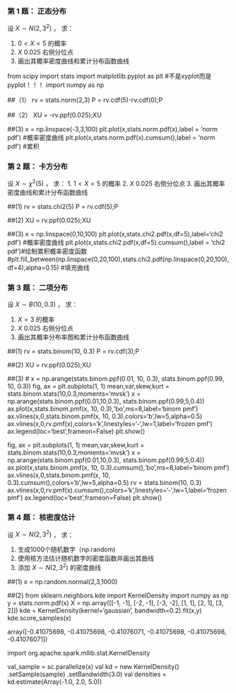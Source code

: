 ### 第 1 题： 正态分布

设 $X \sim N(2, 3^{2})$ ， 求：

1. $0<X<5$ 的概率
2. $X$ 0.025 右侧分位点
3. 画出其概率密度曲线和累计分布函数曲线

from scipy import stats
import matplotlib.pyplot as plt #不是xyplot而是pyplot！！！
import numpy as np

##（1）
rv = stats.norm(2,3)
P = rv.cdf(5)-rv.cdf(0);P

##（2）
XU = -rv.ppf(0.025);XU

##(3)
x = np.linspace(-3,3,100)
plt.plot(x,stats.norm.pdf(x),label = 'norm pdf') #概率密度曲线
plt.plot(x,stats.norm.pdf(x).cumsum(),label = 'norm pdf') #累积

### 第 2 题： 卡方分布

设 $X \sim \chi^{2}(5)$ ， 求：
1. $1<X<5$ 的概率
2. $X$ 0.025 右侧分位点
3. 画出其概率密度曲线和累计分布函数曲线

##(1)
rv = stats.chi2(5)
P = rv.cdf(5);P

##(2)
XU = rv.ppf(0.025);XU

##(3)
x = np.linspace(0,10,100)
plt.plot(x,stats.chi2.pdf(x,df=5),label='chi2 pdf') #概率密度曲线
plt.plot(x,stats.chi2.pdf(x,df=5).cumsum(),label = 'chi2 pdf')#绘制累积概率密度函数
#plt.fill_between(np.linspace(0,20,100),stats.chi2.pdf(np.linspace(0,20,100),df=4),alpha=0.15) #填充曲线


### 第 3 题： 二项分布

设 $X \sim B(10, 0.3)$ ， 求：

1. $X=3$ 的概率
2. $X$ 0.025 右侧分位点
3. 画出其概率分布率图和累计分布函数曲线

##(1)
rv = stats.binom(10, 0.3)
P = rv.cdf(3);P

##(2)
XU = rv.ppf(0.025);XU

##(3)
#
x = np.arange(stats.binom.ppf(0.01, 10, 0.3), stats.binom.ppf(0.99, 10, 0.3))
fig, ax = plt.subplots(1, 1)
mean,var,skew,kurt = stats.binom.stats(10,0.3,moments='mvsk')
x = np.arange(stats.binom.ppf(0.01,10,0.3), stats.binom.ppf(0.99,5,0.4))
ax.plot(x,stats.binom.pmf(x, 10, 0.3),'bo',ms=8,label='binom pmf')
ax.vlines(x,0,stats.binom.pmf(x, 10, 0.3),colors='b',lw=5,alpha=0.5)
ax.vlines(x,0,rv.pmf(x),colors='k',linestyles='-',lw=1,label='frozen pmf')
ax.legend(loc='best',frameon=False)
plt.show()


fig, ax = plt.subplots(1, 1)
mean,var,skew,kurt = stats.binom.stats(10,0.3,moments='mvsk')
x = np.arange(stats.binom.ppf(0.01,10,0.3), stats.binom.ppf(0.99,5,0.4))
ax.plot(x,stats.binom.pmf(x, 10, 0.3).cumsum(),'bo',ms=8,label='binom pmf')
ax.vlines(x,0,stats.binom.pmf(x, 10, 0.3).cumsum(),colors='b',lw=5,alpha=0.5)
rv = stats.binom(10, 0.3)
ax.vlines(x,0,rv.pmf(x).cumsum(),colors='k',linestyles='-',lw=1,label='frozen pmf')
ax.legend(loc='best',frameon=False)
plt.show()







### 第 4 题： 核密度估计

设 $X \sim N(2, 3^{2})$ ， 求：

1. 生成1000个随机数字（np.random)
2. 使用核方法估计随机数字的密度函数并画出其曲线
3. 添加 $X \sim N(2, 3^{2})$ 的密度曲线

##(1)
x = np.random.normal(2,3,1000)

##(2)
from sklearn.neighbors.kde import KernelDensity
import numpy as np
y = stats.norm.pdf(x)
X = np.array([[-1, -1], [-2, -1], [-3, -2], [1, 1], [2, 1], [3, 2]])
kde = KernelDensity(kernel='gaussian', bandwidth=0.2).fit(x,y)
kde.score_samples(x)

array([-0.41075698, -0.41075698, -0.41076071, -0.41075698, -0.41075698,
       -0.41076071])


import org.apache.spark.mllib.stat.KernelDensity

val_sample = sc.parallelize(x)
val kd = new KernelDensity()
  .setSample(sample)
  .setBandwidth(3.0)
val densities = kd.estimate(Array(-1.0, 2.0, 5.0))


